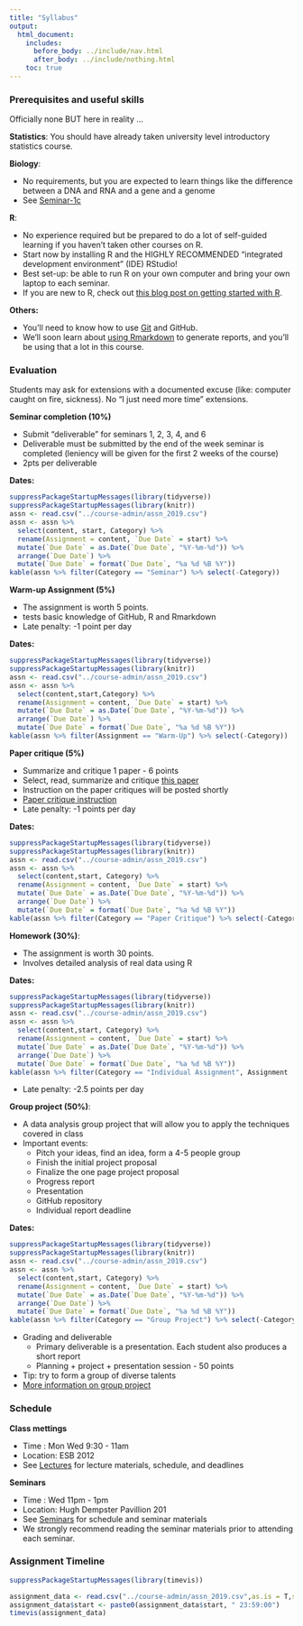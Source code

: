```yaml
---
title: "Syllabus"
output:
  html_document:
    includes:
      before_body: ../include/nav.html
      after_body: ../include/nothing.html
    toc: true
---
```


### Prerequisites and useful skills

Officially none BUT here in reality ...

**Statistics**: You should have already taken university level introductory statistics course.

**Biology**: 

- No requirements, but you are expected to learn things like the difference between a DNA and RNA and a gene and a genome
- See [Seminar-1c](../seminars/sm01d_biology-intro_2016.pdf) 

**R**: 

- No experience required but be prepared to do a lot of self-guided learning if you haven't taken other courses on R. 
- Start now by installing R and the HIGHLY RECOMMENDED "integrated development environment" (IDE) RStudio! 
- Best set-up: be able to run R on your own computer and bring your own laptop to each seminar.
- If you are new to R, check out [this blog post on getting started with R](http://santina.me/r/2015/12/15/Get-started-with-R.html). 

**Others:** 

- You'll need to know how to use [Git](https://stat545-ubc.github.io/git01_git-install.html) and GitHub. 
- We'll soon learn about [using Rmarkdown](https://stat540-ubc.github.io/seminars/sm02a_rMarkdown.html) to generate reports, and you'll be using that a lot in this course. 

### Evaluation

Students may ask for extensions with a documented excuse (like: computer caught on fire, sickness). No "I just need more time" extensions.

**Seminar completion (10%)**

- Submit "deliverable" for seminars 1, 2, 3, 4, and 6
- Deliverable must be submitted by the end of the week seminar is completed (leniency will be given for the first 2 weeks of the course)
- 2pts per deliverable 

**Dates:**

```r
suppressPackageStartupMessages(library(tidyverse))
suppressPackageStartupMessages(library(knitr))
assn <- read.csv("../course-admin/assn_2019.csv")
assn <- assn %>% 
  select(content, start, Category) %>%
  rename(Assignment = content, `Due Date` = start) %>%
  mutate(`Due Date` = as.Date(`Due Date`, "%Y-%m-%d")) %>%
  arrange(`Due Date`) %>% 
  mutate(`Due Date` = format(`Due Date`, "%a %d %B %Y"))
kable(assn %>% filter(Category == "Seminar") %>% select(-Category))
```

**Warm-up Assignment (5%)**

- The assignment is worth 5 points.
- tests basic knowledge of GitHub, R and Rmarkdown
- Late penalty: -1 point per day

**Dates:**

```r
suppressPackageStartupMessages(library(tidyverse))
suppressPackageStartupMessages(library(knitr))
assn <- read.csv("../course-admin/assn_2019.csv")
assn <- assn %>% 
  select(content,start,Category) %>%
  rename(Assignment = content, `Due Date` = start) %>%
  mutate(`Due Date` = as.Date(`Due Date`, "%Y-%m-%d")) %>%
  arrange(`Due Date`) %>% 
  mutate(`Due Date` = format(`Due Date`, "%a %d %B %Y"))
kable(assn %>% filter(Assignment == "Warm-Up") %>% select(-Category))
```

**Paper critique (5%)**

- Summarize and critique 1 paper - 6 points
- Select, read, summarize and critique [this paper](https://www.ncbi.nlm.nih.gov/pmc/articles/PMC4405555/)
- Instruction on the paper critiques will be posted shortly
- [Paper critique instruction](https://stat540-ubc.github.io/subpages/assignments.html)
- Late penalty: -1 points per day

**Dates:**

```r
suppressPackageStartupMessages(library(tidyverse))
suppressPackageStartupMessages(library(knitr))
assn <- read.csv("../course-admin/assn_2019.csv")
assn <- assn %>% 
  select(content,start, Category) %>%
  rename(Assignment = content, `Due Date` = start) %>%
  mutate(`Due Date` = as.Date(`Due Date`, "%Y-%m-%d")) %>%
  arrange(`Due Date`) %>% 
  mutate(`Due Date` = format(`Due Date`, "%a %d %B %Y"))
kable(assn %>% filter(Category == "Paper Critique") %>% select(-Category))
```

**Homework (30%)**: 

- The assignment is worth 30 points. 
- Involves detailed analysis of real data using R 

**Dates:**

```r
suppressPackageStartupMessages(library(tidyverse))
suppressPackageStartupMessages(library(knitr))
assn <- read.csv("../course-admin/assn_2019.csv")
assn <- assn %>% 
  select(content,start, Category) %>%
  rename(Assignment = content, `Due Date` = start) %>%
  mutate(`Due Date` = as.Date(`Due Date`, "%Y-%m-%d")) %>%
  arrange(`Due Date`) %>% 
  mutate(`Due Date` = format(`Due Date`, "%a %d %B %Y"))
kable(assn %>% filter(Category == "Individual Assignment", Assignment != "Warm-Up") %>% select(-Category))
```

- Late penalty: -2.5 points per day

**Group project (50%)**: 

- A data analysis group project that will allow you to apply the techniques covered in class
- Important events: 
    - Pitch your ideas, find an idea, form a 4-5 people group 
    - Finish the initial project proposal
    - Finalize the one page project proposal 
    - Progress report
    - Presentation 
    - GitHub repository
    - Individual report deadline

**Dates:**

```r
suppressPackageStartupMessages(library(tidyverse))
suppressPackageStartupMessages(library(knitr))
assn <- read.csv("../course-admin/assn_2019.csv")
assn <- assn %>% 
  select(content,start, Category) %>%
  rename(Assignment = content, `Due Date` = start) %>%
  mutate(`Due Date` = as.Date(`Due Date`, "%Y-%m-%d")) %>%
  arrange(`Due Date`) %>% 
  mutate(`Due Date` = format(`Due Date`, "%a %d %B %Y"))
kable(assn %>% filter(Category == "Group Project") %>% select(-Category))
``` 

- Grading and deliverable 
    - Primary deliverable is a presentation. Each student also produces a short report 
    - Planning + project + presentation session - 50 points 
- Tip: try to form a group of diverse talents
- [More information on group project](https://stat540-ubc.github.io/subpages/assignments.html#final-group-project) 


### Schedule  

**Class mettings** 

- Time : Mon Wed 9:30 - 11am
- Location: ESB 2012
- See [Lectures](lectures.html) for lecture materials, schedule, and deadlines 

**Seminars**

- Time : Wed 11pm - 1pm
- Location: Hugh Dempster Pavillion 201
- See [Seminars](seminars.html) for schedule and seminar materials 
- We strongly recommend reading the seminar materials prior to attending each seminar. 


### Assignment Timeline

```r
suppressPackageStartupMessages(library(timevis))

assignment_data <- read.csv("../course-admin/assn_2019.csv",as.is = T,sep = ",")
assignment_data$start <- paste0(assignment_data$start, " 23:59:00")
timevis(assignment_data)
```